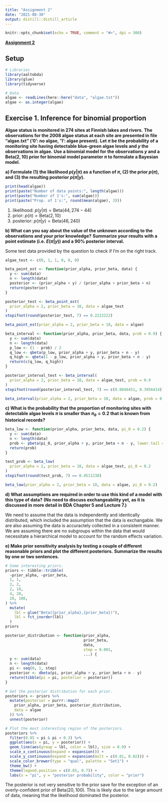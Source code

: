 ```yaml
---
title: "Assignment 2"
date: "2021-08-30"
output: distill::distill_article
---
```


```r
knitr::opts_chunk$set(echo = TRUE, comment = "#>", dpi = 300)
```

**[Assignment 2](assignment-02.pdf)**

## Setup

```r
# Libraries
library(aaltobda)
library(glue)
library(tidyverse)

# Data
algae <- readLines(here::here("data", "algae.txt"))
algae <- as.integer(algae)
```


## Exercise 1. Inference for binomial proportion

**Algae status is monitored in 274 sites at Finnish lakes and rivers.**
**The observations for the 2008 algae status at each site are presented in file "algae.txt" (’0’: no algae, ’1’: algae present).**
**Let $\pi$ be the probability of a monitoring site having detectable blue-green algae levels and $y$ the observations in algae.**
**Use a binomial model for the observations $y$ and a $\text{Beta}(2, 10)$ prior for binomial model parameter $\pi$ to formulate a Bayesian model.**

**a) Formulate (1) the likelihood $p(y|\pi)$ as a function of $\pi$, (2) the prior $p(\pi)$, and (3) the resulting posterior $p(\pi|y)$.**

```r
print(head(algae))
print(paste("Number of data points:", length(algae)))
print(paste("Number of 1's:", sum(algae)))
print(paste("Prop. of 1's:", round(mean(algae), 3)))
```


1. likelihood: $p(y|\pi) = \text{Beta}(44, 274-44)$
2. prior: $p(\pi) = \text{Beta}(2, 10)$
3. posterior: $p(\pi|y) = \text{Beta}(46, 240)$

**b) What can you say about the value of the unknown \pi according to the observations and your prior knowledge?**
**Summarize your results with a point estimate (i.e. $E(\pi|y)$) and a 90% posterior interval.**

Some test data provided by the question to check if I'm on the right track.

```r
algae_test <- c(0, 1, 1, 0, 0, 0)
```

```r
beta_point_est <- function(prior_alpha, prior_beta, data) {
  y <- sum(data)
  n <- length(data)
  posterior <- (prior_alpha + y) / (prior_alpha + prior_beta + n)
  return(posterior)
}

posterior_test <- beta_point_est(
  prior_alpha = 2, prior_beta = 10, data = algae_test
)
stopifnot(round(posterior_test, 7) == 0.2222222)

beta_point_est(prior_alpha = 2, prior_beta = 10, data = algae)
```

```r
beta_interval <- function(prior_alpha, prior_beta, data, prob = 0.9) {
  y <- sum(data)
  n <- length(data)
  p_low <- (1 - prob) / 2
  q_low <- qbeta(p_low, prior_alpha + y, prior_beta + n - y)
  q_high <- qbeta(1 - p_low, prior_alpha + y, prior_beta + n - y)
  return(c(q_low, q_high))
}

posterior_interval_test <- beta_interval(
  prior_alpha = 2, prior_beta = 10, data = algae_test, prob = 0.9
)
stopifnot(round(posterior_interval_test, 7) == c(0.0846451, 0.3956414))

beta_interval(prior_alpha = 2, prior_beta = 10, data = algae, prob = 0.9)
```

**c) What is the probability that the proportion of monitoring sites with detectable algae levels $\pi$ is smaller than $\pi_\theta = 0.2$ that is known from historical records?**

```r
beta_low <- function(prior_alpha, prior_beta, data, pi_0 = 0.2) {
  y <- sum(data)
  n <- length(data)
  prob <- pbeta(pi_0, prior_alpha + y, prior_beta + n - y, lower.tail = TRUE)
  return(prob)
}

test_prob <- beta_low(
  prior_alpha = 2, prior_beta = 10, data = algae_test, pi_0 = 0.2
)
stopifnot(round(test_prob, 7) == 0.4511238)

beta_low(prior_alpha = 2, prior_beta = 10, data = algae, pi_0 = 0.2)
```

**d) What assumptions are required in order to use this kind of a model with this type of data?**
**(No need to discuss exchangeability yet, as it is discussed in more detail in BDA Chapter 5 and Lecture 7.)**

We need to assume that the data is independently and identically distributed, which included the assumption that the data is exchangable.
We are also assuming the data is accuractely collected in a consistent manner.
We are assuming there are no subgroups within the data that would necessitate a hierarchical model to account for the random effects variation.

**e) Make prior sensitivity analysis by testing a couple of different reasonable priors and plot the different posteriors.**
**Summarize the results by one or two sentences.**

```r
# Some interesting priors.
priors <- tibble::tribble(
  ~prior_alpha, ~prior_beta,
  1, 1,
  2, 2,
  2, 10,
  4, 20,
  20, 100,
) %>%
  mutate(
    lbl = glue("Beta({prior_alpha},{prior_beta})"),
    lbl = fct_inorder(lbl)
  )
priors
```

```r
posterior_distribution <- function(prior_alpha,
                                   prior_beta,
                                   data,
                                   step = 0.001,
                                   ...) {
  y <- sum(data)
  n <- length(data)
  pi <- seq(0, 1, step)
  posterior <- dbeta(pi, prior_alpha + y, prior_beta + n - y)
  return(tibble(pi = pi, posterior = posterior))
}

# Get the posterior distribution for each prior.
posteriors <- priors %>%
  mutate(posterior = purrr::map2(
    prior_alpha, prior_beta, posterior_distribution,
    data = algae
  )) %>%
  unnest(posterior)

# Plot the most interesting region of the posteriors.
posteriors %>%
  filter(0.05 < pi & pi < 0.3) %>%
  ggplot(aes(x = pi, y = posterior)) +
  geom_line(aes(group = lbl, color = lbl), size = 0.9) +
  scale_x_continuous(expand = expansion()) +
  scale_y_continuous(expand = expansion(mult = c(0.01, 0.02))) +
  scale_color_brewer(type = "qual", palette = "Set1") +
  theme_bw() +
  theme(legend.position = c(0.85, 0.7)) +
  labs(x = "pi", y = "posterior probability", color = "prior")
```

The posterior is not very sensitive to the prior save for the exception of an overly-confident prior of $\text{Beta}(20, 100)$.
This is likely due to the large amount of data, meaning that the likelihood dominated the posterior.
